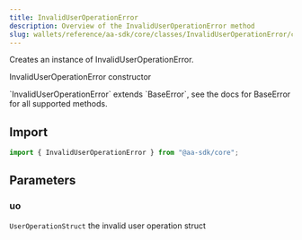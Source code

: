 ```yaml
---
title: InvalidUserOperationError
description: Overview of the InvalidUserOperationError method
slug: wallets/reference/aa-sdk/core/classes/InvalidUserOperationError/constructor
---
```




Creates an instance of InvalidUserOperationError.

InvalidUserOperationError constructor

<Note>
  `InvalidUserOperationError` extends `BaseError`, see the docs for BaseError
  for all supported methods.
</Note>

## Import

```ts
import { InvalidUserOperationError } from "@aa-sdk/core";
```

## Parameters

### uo

`UserOperationStruct`
the invalid user operation struct
